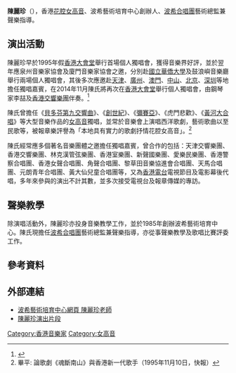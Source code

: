 '''陳麗珍'''（{{lang-en|'''Vivian Chan'''}}），香港[[花腔|花腔]][[女高音|女高音]]、波希藝術培育中心創辦人、[[波希兒童合唱團|波希合唱團]]藝術總監兼聲樂指導。

==演出活動==
陳麗珍早於1995年假[[香港大會堂|香港大會堂]]舉行首場個人獨唱會，獲得音樂界好評，並於翌年應泉州音樂家協會及廈門音樂家協會之邀，分別赴[[華僑大學|國立華僑大學]]及鼓浪嶼音樂廳舉行兩場個人獨唱會，其後多次應邀赴[[天津市|天津]]、[[廣州市|廣州]]、[[澳門|澳門]]、[[中山市|中山]]、[[北京市|北京]]、[[深圳市|深圳]]等地擔任獨唱嘉賓，在2014年11月陳氏將再次在[[香港大會堂|香港大會堂]]舉行個人獨唱會，由鋼琴家李喆及[[香港交響樂團|香港交響樂團]]伴奏。<ref>{{Cite web |url=http://www.bohemeart.com/concert20141130.aspx |title=女高音陳麗珍獨唱會 x 香港交響樂團 |access-date=2014-09-29 |archive-date=2021-01-23 |archive-url=https://web.archive.org/web/20210123105947/https://bohemeart.com/concert20141130.aspx |dead-url=no }}</ref>

陳氏曾擔任《[[第9號交響曲_(貝多芬)|貝多芬第九交響曲]]》、《[[創世紀_(海頓)|創世紀]]》、《[[彌賽亞_(韓德爾)|彌賽亞]]》、《虎門悲歡》、《[[黃河大合唱|黃河大合唱]]》等大型音樂作品的[[女高音|女高音]]獨唱，並常於音樂會上演唱西洋歌劇，藝術歌曲以至民歌等，被報章樂評譽為「本地具有實力的歌劇抒情花腔女高音」。<ref>畢平: 論歌劇《魂斷南山》與香港新一代歌手（1995年11月10日，快報）</ref>

陳氏經常應多個著名音樂團體之邀擔任獨唱嘉賓，曾合作的包括：天津交響樂團、香港交響樂團、林克漢管弦樂團、香港室樂團、新聲國樂團、愛樂民樂團、香港警察合唱團、香港女聲合唱團、角聲合唱團、黎草田音樂協進會合唱團、天馬合唱團、元朗青年合唱團、黃大仙兒童合唱團等，又為[[香港電台|香港電台]]電視節目及電影幕後代唱，多年來參與的演出不計其數，並多次接受電視台及報章傳媒的專訪。

==聲樂教學==
除演唱活動外，陳麗珍亦投身音樂教學工作，並於1985年創辦波希藝術培育中心。陳氏現擔任[[波希兒童合唱團|波希合唱團]]藝術總監兼聲樂指導，亦從事聲樂教學及歌唱比賽評委工作。

==參考資料==
{{Reflist}}

==外部連結==
*[http://www.bohemeart.com/vivianchan.htm 波希藝術培育中心網頁 陳麗珍老師] {{Wayback|url=http://www.bohemeart.com/vivianchan.htm |date=20201129135441 }}
*[http://www.bohemeart.com/video.htm 陳麗珍演出片段] {{Wayback|url=http://www.bohemeart.com/video.htm |date=20201129133351 }}


[[Category:香港音樂家|Category:香港音樂家]]
[[Category:女高音|Category:女高音]]